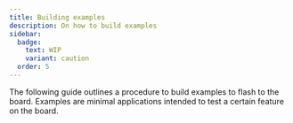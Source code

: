 ```yaml
---
title: Building examples
description: On how to build examples
sidebar:
  badge:
    text: WIP
    variant: caution
  order: 5
---
```

The following guide outlines a procedure to build examples to flash to the board. Examples are minimal applications intended to test a certain feature on the board.
